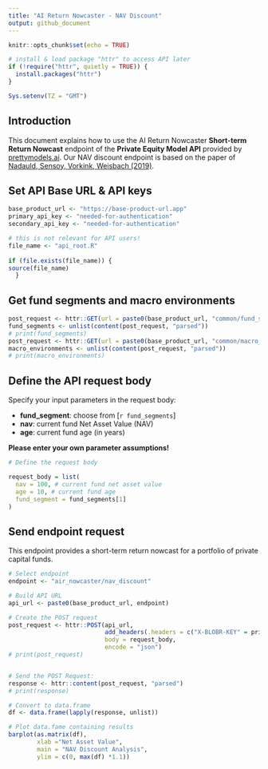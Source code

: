 ```yaml
---
title: "AI Return Nowcaster - NAV Discount"
output: github_document
---
```


```r
knitr::opts_chunk$set(echo = TRUE)

# install & load package "httr" to access API later
if (!require("httr", quietly = TRUE)) {
  install.packages("httr")
}

Sys.setenv(TZ = "GMT")

```

## Introduction

This document explains how to use the AI Return Nowcaster **Short-term Return Nowcast** endpoint of the **Private Equity Model API** provided by [prettymodels.ai](https://prettymodels.ai).
Our NAV discount endpoint is based on the paper of [Nadauld, Sensoy, Vorkink, Weisbach (2019)](https://doi.org/10.1016/j.jfineco.2018.11.007).

## Set API Base URL & API keys

```r
base_product_url <- "https://base-product-url.app"
primary_api_key <- "needed-for-authentication"
secondary_api_key <- "needed-for-authentication"

```

```r

# this is not relevant for API users!
file_name <- "api_root.R"
  
if (file.exists(file_name)) {
source(file_name)
  }

```

## Get fund segments and macro environments

```r

post_request <- httr::GET(url = paste0(base_product_url, "common/fund_segments"))
fund_segments <- unlist(content(post_request, "parsed"))
# print(fund_segments)
post_request <- httr::GET(url = paste0(base_product_url, "common/macro_environments"))
macro_environments <- unlist(content(post_request, "parsed"))
# print(macro_environments)

```

## Define the API request body

Specify your input parameters in the request body:

- **fund_segment**: choose from [`r fund_segments`]
- **nav**: current fund Net Asset Value (NAV)
- **age**: current fund age (in years)

**Please enter your own parameter assumptions!**

```r

# Define the request body

request_body = list(
  nav = 100, # current fund net asset value
  age = 10, # current fund age
  fund_segment = fund_segments[1]
)

```

## Send endpoint request

This endpoint provides a short-term return nowcast for a portfolio of private capital funds.

```r
  
# Select endpoint 
endpoint <- "air_nowcaster/nav_discount"

# Build API URL
api_url <- paste0(base_product_url, endpoint)

# Create the POST request
post_request <- httr::POST(api_url,
                           add_headers(.headers = c("X-BLOBR-KEY" = primary_api_key)),
                           body = request_body,
                           encode = "json")
# print(post_request)


# Send the POST Request:
response <- httr::content(post_request, "parsed")
# print(response)

# Convert to data.frame
df <- data.frame(lapply(response, unlist))

# Plot data.fame containing results
barplot(as.matrix(df), 
        xlab ="Net Asset Value", 
        main = "NAV Discount Analysis",
        ylim = c(0, max(df) *1.1))


```


